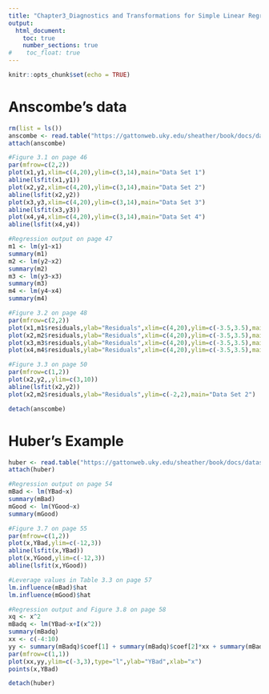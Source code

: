 ---
title: "Chapter3_Diagnostics and Transformations for Simple Linear Regression"
output:
  html_document:
    toc: true
    number_sections: true
#    toc_float: true
---

```{r setup, include=FALSE}
knitr::opts_chunk$set(echo = TRUE)
```

# Anscombe’s data



```{r Anscombes data}
rm(list = ls())
anscombe <- read.table("https://gattonweb.uky.edu/sheather/book/docs/datasets/anscombe.txt",header=TRUE)
attach(anscombe)

#Figure 3.1 on page 46
par(mfrow=c(2,2))
plot(x1,y1,xlim=c(4,20),ylim=c(3,14),main="Data Set 1")
abline(lsfit(x1,y1))
plot(x2,y2,xlim=c(4,20),ylim=c(3,14),main="Data Set 2")
abline(lsfit(x2,y2))
plot(x3,y3,xlim=c(4,20),ylim=c(3,14),main="Data Set 3")
abline(lsfit(x3,y3))
plot(x4,y4,xlim=c(4,20),ylim=c(3,14),main="Data Set 4")
abline(lsfit(x4,y4))

#Regression output on page 47
m1 <- lm(y1~x1)
summary(m1)
m2 <- lm(y2~x2)
summary(m2)
m3 <- lm(y3~x3)
summary(m3)
m4 <- lm(y4~x4)
summary(m4)

#Figure 3.2 on page 48
par(mfrow=c(2,2))
plot(x1,m1$residuals,ylab="Residuals",xlim=c(4,20),ylim=c(-3.5,3.5),main="Data Set 1")
plot(x2,m2$residuals,ylab="Residuals",xlim=c(4,20),ylim=c(-3.5,3.5),main="Data Set 2")
plot(x3,m3$residuals,ylab="Residuals",xlim=c(4,20),ylim=c(-3.5,3.5),main="Data Set 3")
plot(x4,m4$residuals,ylab="Residuals",xlim=c(4,20),ylim=c(-3.5,3.5),main="Data Set 4")

#Figure 3.3 on page 50
par(mfrow=c(1,2))
plot(x2,y2,,ylim=c(3,10))
abline(lsfit(x2,y2))
plot(x2,m2$residuals,ylab="Residuals",ylim=c(-2,2),main="Data Set 2")

detach(anscombe)
```


# Huber's Example
```{r Hubers Example}
huber <- read.table("https://gattonweb.uky.edu/sheather/book/docs/datasets/huber.txt",header=TRUE)
attach(huber)

#Regression output on page 54
mBad <- lm(YBad~x)
summary(mBad)
mGood <- lm(YGood~x)
summary(mGood)

#Figure 3.7 on page 55
par(mfrow=c(1,2))
plot(x,YBad,ylim=c(-12,3))
abline(lsfit(x,YBad))
plot(x,YGood,ylim=c(-12,3))
abline(lsfit(x,YGood))

#Leverage values in Table 3.3 on page 57
lm.influence(mBad)$hat
lm.influence(mGood)$hat

#Regression output and Figure 3.8 on page 58
xq <- x^2
mBadq <- lm(YBad~x+I(x^2))
summary(mBadq)
xx <- c(-4:10)
yy <- summary(mBadq)$coef[1] + summary(mBadq)$coef[2]*xx + summary(mBadq)$coef[3]*xx^2
par(mfrow=c(1,1))
plot(xx,yy,ylim=c(-3,3),type="l",ylab="YBad",xlab="x")
points(x,YBad)

detach(huber)
```

